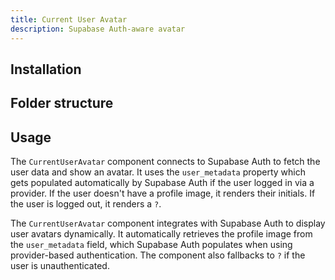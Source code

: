 ```yaml
---
title: Current User Avatar
description: Supabase Auth-aware avatar
---
```


<ComponentPreview name="current-user-avatar-demo" showCode={false} />

## Installation

<BlockItem
  name="current-user-avatar-react-router"
  description="Renders the avatar of the current user."
/>

## Folder structure

<RegistryBlock itemName="current-user-avatar-react-router" />

## Usage

The `CurrentUserAvatar` component connects to Supabase Auth to fetch the user data and show an avatar. It uses the `user_metadata`
property which gets populated automatically by Supabase Auth if the user logged in via a provider. If the user doesn't have a profile image, it renders their initials. If the user is logged out, it renders a `?`.

The `CurrentUserAvatar` component integrates with Supabase Auth to display user avatars dynamically. It automatically retrieves the profile image from the `user_metadata` field, which Supabase Auth populates when using provider-based authentication. The component also fallbacks to `?` if the user is unauthenticated.
